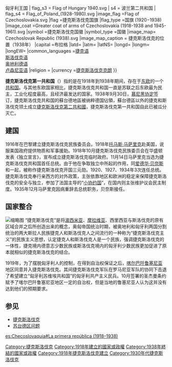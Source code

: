 {{Infobox Former Country
| native_name = Československá republika
| conventional_long_name = 捷克斯洛伐克共和國
| common_name = 捷克斯洛伐克
|
| continent = 歐洲
| region    = 东欧
| era       =
| government_type = 共和國
|
|year_start=1918年
|date_start=10月28日
|event_start=
|year_end=1938年
|date_end=9月30日
|event_end=
|national_motto = <br>{{nowrap|{{lang-cs|Pravda vítězí / Pravda víťazí}}<small>（1918－1990）</small><br/>{{lang-la|Veritas vincit}}<small>（1990－1992）}}<br/><small>「[[真理永不敗|真理永不敗]]」</small>
|national_anthem = <br>{{lang-cs|Kde domov můj|label=none}} a {{lang-sk|Nad Tatrou sa blýska|label=none}}<br><small>（《[[何處是我家？|何處是我家？]]》和《[[塔特洛山上电光闪闪|塔特洛山上电光闪闪]]》）</small><br><div style="display:inline-block;margin-top:0.4em;">{{center|[[File:Czechoslovakia_anthem.ogg|File:Czechoslovakia anthem.ogg]]}}</div>
|
|p1=奥匈帝国
|flag_p1=Flag of Austria-Hungary 1869-1918.svg
|p2=德意志-奧地利共和國
|flag_p2=Flag of Austria.svg
|p3=德意志帝国
|flag_p3=Flag of the German Empire.svg
|s1=捷克斯洛伐克第二共和国
| flag_s1                = Flag of the Czech Republic.svg
| s2                     = 苏台德兰帝国大区
| flag_s2                = Flag of German Reich (1935–1945).svg
| s3                     = 匈牙利王国 (1920–1946){{!}}匈牙利王国
| flag_s3                = Flag of Hungary 1940.svg
| s4                     = 波兰第二共和国
| flag_s4                = Flag_of_Poland_(1928-1980).svg
|image_flag   =Flag of Czechoslovakia.svg
|flag         =捷克斯洛伐克国旗
|flag_type    =国旗 (1920−1938)
|image_coat   =Greater coat of arms of Czechoslovakia (1918-1938 and 1945-1961).svg
|symbol       =捷克斯洛伐克国徽
|symbol_type  =国徽
|image_map= Czechoslovak Republic (1938).svg
|image_map_caption  = 捷克斯洛伐克的位置（1938年）
|capital          =布拉格
|latd= |latm= |latNS= |longd= |longm= |longEW=
|common_languages =[[捷克语|捷克语]]<br>[[斯洛伐克语|斯洛伐克语]]<br>[[奥地利德语|奥地利德语]]<br>[[卢森尼亚语|卢森尼亚语]]
|religion         =
|currency         =[[捷克斯洛伐克克朗|捷克斯洛伐克克朗]]
}}
{{about|捷克斯洛伐克第一共和国|1938年至1939年期间该国相同的国号|捷克斯洛伐克第二共和国|1945年至1948年期间该国相同的国号|捷克斯洛伐克第三共和国|1948年[[二月事件|二月事件]]后至1948年宪法实施前期间该国相同的国号|捷克斯洛伐克社会主义共和国}}

'''捷克斯洛伐克第一共和国'''（{{lang-cs|První československá republika}}）指的是在1918年到1938年期间，存在于[[东欧|东欧]]的一个[[共和国|共和国]]。与其他东欧国家相比，捷克斯洛伐克共和国一直是苏联之后东欧最为民主，工业化程度最高，且经济最发达的国家。1938年9月30日，[[慕尼黑协定|慕尼黑协定]]签订，捷克斯洛伐克共和国的蘇台德地區被纳粹德国佔領，蘇台德區以外的捷克和斯洛伐克领土成立[[捷克斯洛伐克第二共和國|捷克斯洛伐克第二共和國]]，捷克斯洛伐克第一共和国自此已被瓜分灭亡。

== 建国 ==
{{Main|捷克斯洛伐克历史 (1918年－1938年)}}

1916年在巴黎建立捷克斯洛伐克民族委员会。1918年[[托马斯·马萨里克|托马斯·马萨里克]]赴美国，说服美国政府提供物质和军事援助。1918年10月捷克斯洛伐克民族委员会在华盛顿发表《独立宣言》，宣布成立捷克斯洛伐克临时政府。11月14日马萨里克当选为捷克斯洛伐克共和国首任总统。由于他在争取独立中所起的作用，同[[爱德华·贝奈斯|爱德华·贝奈斯]]和{{tsl|en|Milan Rastislav Štefánik|米兰·什特凡尼克}}一起，被称作捷克斯洛伐克开国三元勋。1920、1927、1934年3次连任总统。捷克斯洛伐克奉行亲西方的对外政策，主张依靠地区和欧洲的稳定来保障捷克斯洛伐克的安全与独立，参加了法国主导的“[[小协约国|小协约国]]”，在国内则主张维护议会民主制度。1935年12月马萨里克因病重辞去总统职务，贝奈斯接任。

== 国家整合 ==
[[File:Ceskoslovensko37.jpg|缩略图]]
“捷克斯洛伐克”是将[[波西米亚|波西米亚]]、[[摩拉维亚|摩拉维亚]]、西里西亚与斯洛伐克的原有区域合并之后所创造出来的概念，奥匈帝国统治时期，被奥地利和匈牙利两国分割统治的两大斯拉人民族捷克人和斯洛伐克人之间流行的一种称为“捷克斯洛伐克主义”的民族主义思想，认定捷克人和斯洛伐克人是一个民族，强调捷克斯洛伐克的一体性，捷克境内德意志少数民族或斯洛伐克境内的匈牙利少数民族更加促进了原本就相似的捷克斯洛伐克的结合。

1919年，为了摆脱匈牙利人的控制，在得到自治权保证之后，[[喀尔巴阡鲁塞尼亚|喀尔巴阡鲁塞尼亚]]地区同意并入捷克斯洛伐克。其间捷克斯洛伐克军队在罗马尼亚军队的协同下击退了希望建立“匈牙利苏维埃共和国”的匈牙利共产主义民兵。10月签署的圣杰曼条约赋予了喀尔巴阡鲁塞尼亚地区一定的自治权，但是当地的鲁塞尼亚人认为这并没有达到他们的预期要求。

== 参见 ==
* [[捷克斯洛伐克|捷克斯洛伐克]]
* [[苏台德区问题|苏台德区问题]]
{{捷克斯洛伐克历史|隐藏=1}}
{{斯洛伐克主題}}
[[Category:捷克斯洛伐克|Category:捷克斯洛伐克]]
[[Category:1918年建立的國家或政權|Category:1918年建立的國家或政權]]
[[Category:1938年終結的國家或政權|Category:1938年終結的國家或政權]]
[[Category:1918年捷克斯洛伐克建立|Category:1918年捷克斯洛伐克建立]]
[[Category:1930年代捷克斯洛伐克|Category:1930年代捷克斯洛伐克]]

[[es:Checoslovaquia#La_primera_república_(1918–1938)|es:Checoslovaquia#La primera república (1918–1938)]]